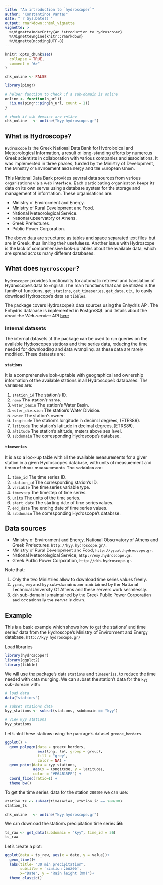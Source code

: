```yaml
---
title: "An introduction to `hydroscoper`"
author: "Konstantinos Vantas"
date: "`r Sys.Date()`"
output: rmarkdown::html_vignette
vignette: >
  %\VignetteIndexEntry{An introduction to hydroscoper}
  %\VignetteEngine{knitr::rmarkdown}
  %\VignetteEncoding{UTF-8}
---
```


```r
knitr::opts_chunk$set(
  collapse = TRUE,
  comment = "#>"
)

chk_online <- FALSE

library(pingr)

# helper function to check if a sub-domain is online
online <- function(h_url){
  !is.na(pingr::ping(h_url, count = 1))
}

# check if sub-domains are online
chk_online   <- online("kyy.hydroscope.gr")

```

## What is Hydroscope?

`Hydroscope` is the  Greek National Data Bank for Hydrological and Meteorological Information, a result of long-standing efforts by numerous Greek scientists in collaboration with various companies and associations. It was implemented in three phases, funded by the Ministry of Development, the Ministry of Environment and Energy and the European Union.

This National Data Bank provides several data sources from various organisations via a web interface. Each participating organisation keeps its data on its own server using a database system for the storage and management of information. These organisations are:

* Ministry of Environment and Energy.
* Ministry of Rural Development and Food.
* National Meteorological Service.
* National Observatory of Athens.
* Greek Prefectures.
* Public Power Corporation.

The above data are structured as tables and space separated text files, but are in Greek, thus limiting their usefulness. Another issue with Hydroscope is the lack of comprehensive look-up tables about the available data, which are spread across many different databases.  

## What does `hydroscoper`?

`hydroscoper` provides functionality for automatic retrieval and translation of Hydroscope's data to English.  The main functions that can be utilized is the family of functions, `get_stations`, `get_timeseries`, `get_data`, etc., to easily download Hydroscope's data as `tibbles`. 

The package covers Hydroscope's data sources using the Enhydris API. The Enhydris database is implemented in PostgreSQL and details about the  about the Web-service API [here](http://enhydris.readthedocs.io).

### Internal datasets

The internal datasets of the package can be used to run queries on the available Hydroscope's stations and time series data, reducing the time needed for downloading and data wrangling, as these data are rarely modified.  These datasets are:

#### `stations`

It is a comprehensive look-up table with geographical and ownership information of the available stations in all Hydroscope's databases. The variables are: 

  1. `station_id` The station's ID.
  2. `name` The station's name.
  3. `water_basin` The station's Water Basin.
  4. `water_division` The station's Water Division.
  5. `owner` The station's owner.
  6. `longitude` The station's longitude in decimal degrees, (ETRS89).
  7. `latitude` The station's latitude in decimal degrees, (ETRS89).
  8. `altitude` The station's altitude, meters above sea level.
  9. `subdomain` The corresponding Hydroscope's database.


#### `timeseries`

It is also a look-up table with all the available measurements for a given station in a  given Hydroscope's  database, with units of measurement and times of those measurements. The variables are:

  1. `time_id` The time series ID.
  2. `station_id` The corresponding station's ID.
  3. `variable` The time series variable type.
  4. `timestep` The timestep of time series.
  5. `units` The units of the time series.
  6. `start_date` The starting date of time series values.
  7. `end_date` The ending date of time series values.
  8. `subdomain` The corresponding Hydroscope's database.


## Data sources

 * Ministry of Environment and Energy, National Observatory of Athens and Greek Prefectures, `http://kyy.hydroscope.gr/`.
 * Ministry of Rural Development and Food, `http://ypaat.hydroscope.gr`.
 * National Meteorological Service, `http://emy.hydroscope.gr`.
 * Greek Public Power Corporation, `http://deh.hydroscope.gr`.

Note that:

1. Only the two Ministries allow to download time series values freely.
2. `ypaat`, `emy` and `kyy` sub-domains are maintained  by the National Technical University Of Athens and these servers work seamlessly.
3. `deh` sub-domain is maintained  by the Greek Public Power Corporation and occasionally the server is down.

## Example

This is a basic example which shows how to get the stations' and time series' data from the Hydroscope's Ministry of Environment and Energy database, `http://kyy.hydroscope.gr/`.

Load libraries:

```r
library(hydroscoper)
library(ggplot2)
library(tibble)

```

We will use the package's data `stations` and `timeseries`, to reduce the time needed with data munging. We can subset the station's data for the `kyy` sub-domain with:

```r
# load data
data("stations")

# subset stations data
kyy_stations <- subset(stations, subdomain == "kyy")

# view kyy stations
kyy_stations
```

Let's plot these stations using the package's dataset `greece_borders`.

```r
ggplot() + 
  geom_polygon(data = greece_borders,
               aes(long, lat, group = group),
               fill = "grey",
               color = NA) +
  geom_point(data = kyy_stations,
             aes(x = longitude, y = latitude),
             color = "#E64B35FF") +
  coord_fixed(ratio=1) +
  theme_bw()
```

To get the time series' data for the station `200200`  we can use:

```r
station_ts <- subset(timeseries, station_id == 200200)
station_ts
```


```r
chk_online   <- online("kyy.hydroscope.gr")
```

We can download the station's  precipitation time series **56**:

``` r
ts_raw <- get_data(subdomain = "kyy", time_id = 56)
ts_raw
```

Let's create a plot:

``` r
ggplot(data = ts_raw, aes(x = date, y = value))+
  geom_line()+
  labs(title= "30 min precipitation", 
       subtitle = "station 200200",
       x="Date", y = "Rain height (mm)")+
  theme_classic()
```



